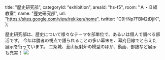   title: "歴史研究部",
  categoryId: "exhibition",
  areaId: "hs-f5",
  room: "Ａ・Ｂ組教室",
  name: "歴史研究部",
  url: "https://sites.google.com/view/rekiken/home",
  twitter: "C9HNp7FBM2tDjiK",
};

歴史研究部は、歴史について様々なテーマを部単位で、あるいは個人で調べる部活です。
今年は勝者の視点で語られることの多い幕末を、幕府目線でとらえた展示を行っています。
二条城、韮山反射炉の模型のほか、動画、部誌など展示も充実！
![](ahsc/model.png)
